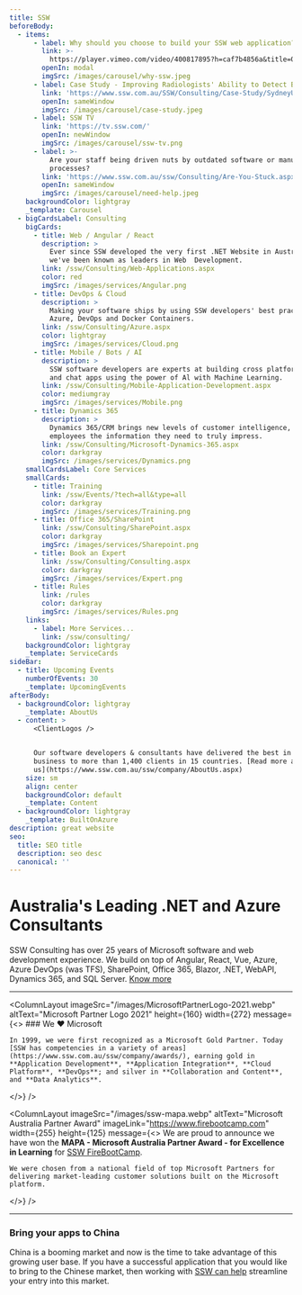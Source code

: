 ```yaml
---
title: SSW
beforeBody:
  - items:
      - label: Why should you choose to build your SSW web application?
        link: >-
          https://player.vimeo.com/video/400817895?h=caf7b4856a&title=0&byline=0&portrait=0&playsinline=0&autoplay=1&autopause=0&app_id=122963
        openIn: modal
        imgSrc: /images/carousel/why-ssw.jpeg
      - label: Case Study - Improving Radiologists' Ability to Detect Breast Cancer
        link: 'https://www.ssw.com.au/SSW/Consulting/Case-Study/SydneyUni.aspx'
        openIn: sameWindow
        imgSrc: /images/carousel/case-study.jpeg
      - label: SSW TV
        link: 'https://tv.ssw.com/'
        openIn: newWindow
        imgSrc: /images/carousel/ssw-tv.png
      - label: >-
          Are your staff being driven nuts by outdated software or manual
          processes?
        link: 'https://www.ssw.com.au/ssw/Consulting/Are-You-Stuck.aspx'
        openIn: sameWindow
        imgSrc: /images/carousel/need-help.jpeg
    backgroundColor: lightgray
    _template: Carousel
  - bigCardsLabel: Consulting
    bigCards:
      - title: Web / Angular / React
        description: >
          Ever since SSW developed the very first .NET Website in Australia,
          we've been known as leaders in Web  Development.
        link: /ssw/Consulting/Web-Applications.aspx
        color: red
        imgSrc: /images/services/Angular.png
      - title: DevOps & Cloud
        description: >
          Making your software ships by using SSW developers' best practices in
          Azure, DevOps and Docker Containers.
        link: /ssw/Consulting/Azure.aspx
        color: lightgray
        imgSrc: /images/services/Cloud.png
      - title: Mobile / Bots / AI
        description: >
          SSW software developers are experts at building cross platform mobile
          and chat apps using the power of Al with Machine Learning.
        link: /ssw/Consulting/Mobile-Application-Development.aspx
        color: mediumgray
        imgSrc: /images/services/Mobile.png
      - title: Dynamics 365
        description: >
          Dynamics 365/CRM brings new levels of customer intelligence, providing
          employees the information they need to truly impress.
        link: /ssw/Consulting/Microsoft-Dynamics-365.aspx
        color: darkgray
        imgSrc: /images/services/Dynamics.png
    smallCardsLabel: Core Services
    smallCards:
      - title: Training
        link: /ssw/Events/?tech=all&type=all
        color: darkgray
        imgSrc: /images/services/Training.png
      - title: Office 365/SharePoint
        link: /ssw/Consulting/SharePoint.aspx
        color: darkgray
        imgSrc: /images/services/Sharepoint.png
      - title: Book an Expert
        link: /ssw/Consulting/Consulting.aspx
        color: darkgray
        imgSrc: /images/services/Expert.png
      - title: Rules
        link: /rules
        color: darkgray
        imgSrc: /images/services/Rules.png
    links:
      - label: More Services...
        link: /ssw/consulting/
    backgroundColor: lightgray
    _template: ServiceCards
sideBar:
  - title: Upcoming Events
    numberOfEvents: 30
    _template: UpcomingEvents
afterBody:
  - backgroundColor: lightgray
    _template: AboutUs
  - content: >
      <ClientLogos />


      Our software developers & consultants have delivered the best in the
      business to more than 1,400 clients in 15 countries. [Read more about
      us](https://www.ssw.com.au/ssw/company/AboutUs.aspx)
    size: sm
    align: center
    backgroundColor: default
    _template: Content
  - backgroundColor: lightgray
    _template: BuiltOnAzure
description: great website
seo:
  title: SEO title
  description: seo desc
  canonical: ''
---
```


# Australia's Leading .NET and Azure Consultants

SSW Consulting has over 25 years of Microsoft software and web development experience. We build on top of Angular, React, Vue, Azure, Azure DevOps (was TFS), SharePoint, Office 365, Blazor, .NET, WebAPI, Dynamics 365, and SQL Server. [Know more](/about)

***

<ColumnLayout
  imageSrc="/images/MicrosoftPartnerLogo-2021.webp"
  altText="Microsoft Partner Logo 2021"
  height={160}
  width={272}
  message={<>
    ### We ❤️ Microsoft
    
    In 1999, we were first recognized as a Microsoft Gold Partner. Today [SSW has competencies in a variety of areas](https://www.ssw.com.au/ssw/company/awards/), earning gold in **Application Development**, **Application Integration**, **Cloud Platform**, **DevOps**; and silver in **Collaboration and Content**, and **Data Analytics**.
  </>}
/>

<ColumnLayout
  imageSrc="/images/ssw-mapa.webp"
  altText="Microsoft Australia Partner Award"
  imageLink="https://www.firebootcamp.com"
  width={255}
  height={125}
  message={<>
    We are proud to announce we have won the **MAPA - Microsoft Australia Partner Award - for Excellence in Learning** for [SSW FireBootCamp](https://www.firebootcamp.com/).&#x20;
    
    We were chosen from a national field of top Microsoft Partners for delivering market-leading customer solutions built on the Microsoft platform.
  </>}
/>

***

### Bring your apps to China <CustomImage src="/images/logos/china-flag.svg" altText="Chinese Flag" height={25} width={30} />

China is a booming market and now is the time to take advantage of this growing user base. If you have a successful application that you would like to bring to the Chinese market, then working with [SSW can help](https://www.ssw.com.au/ssw/Consulting/Chinafy-App.aspx) streamline your entry into this market.
